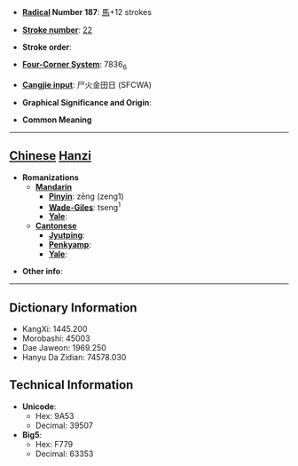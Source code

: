 * '''[[Wiktionary:Chinese radical index| Radical]] Number 187''': [[Wiktionary:Chinese radical index 馬|馬]]+12 strokes

* '''[[Wiktionary:Chinese total strokes index|Stroke number]]''': [[Wiktionary:Chinese total strokes index 22|22]]

* '''Stroke order''': 

* '''[[Wiktionary:Chinese four corner index|Four-Corner System]]''': 7836<sub>6</sub>

* '''[[Wiktionary:Chinese Cangjie index|Cangjie input]]''': 尸火金田日 (SFCWA)

* '''Graphical Significance and Origin''': 

* '''Common Meaning'''

----

== [[Chinese]] [[Hanzi]] ==

* '''Romanizations'''
** '''[[Mandarin]]'''
*** '''[[Pinyin]]''': zēng (zeng1)
*** '''[[Wade-Giles]]''': tseng<sup>1</sup>
*** '''[[Yale]]''': 
** '''[[Cantonese]]'''
*** '''[[Jyutping]]''':
*** '''[[Penkyamp]]''': 
*** '''[[Yale]]''': 

* '''Other info''': 

----

== Dictionary Information ==

* KangXi: 1445.200
* Morobashi: 45003
* Dae Jaweon: 1969.250
* Hanyu Da Zidian: 74578.030

== Technical Information ==

* '''Unicode''':
** Hex: 9A53
** Decimal: 39507
* '''Big5''':
** Hex: F779
** Decimal: 63353